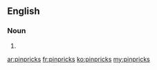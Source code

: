 {{also|pin-pricks}}
==English==

===Noun===
{{head|en|noun plural form}}

# {{plural of|pinprick|lang=en}}

[[ar:pinpricks]]
[[fr:pinpricks]]
[[ko:pinpricks]]
[[my:pinpricks]]